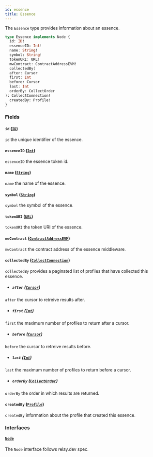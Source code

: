```yaml
---
id: essence
title: Essence
---
```



The `Essence` type provides information about an essence.

```graphql
type Essence implements Node {
  id: ID!
  essenceID: Int!
  name: String!
  symbol: String!
  tokenURI: URL!
  mwContract: ContractAddressEVM!
  collectedBy(
  after: Cursor
  first: Int
  before: Cursor
  last: Int
  orderBy: CollectOrder
): CollectConnection!
  createdBy: Profile!
}
```


### Fields

#### `id` ([`ID`](/reference/scalars/id))

`id` the unique identifier of the essence.


#### `essenceID` ([`Int`](/reference/scalars/int))

`essenceID` the essence token id.


#### `name` ([`String`](/reference/scalars/string))

`name` the name of the essence.


#### `symbol` ([`String`](/reference/scalars/string))

`symbol` the symbol of the essence.


#### `tokenURI` ([`URL`](/reference/scalars/url))

`tokenURI` the token URI of the essence.


#### `mwContract` ([`ContractAddressEVM`](/reference/scalars/contract-address-evm))

`mwContract` the contract address of the essence middleware.


#### `collectedBy` ([`CollectConnection`](/reference/objects/collect-connection))

`collectedBy` provides a paginated list of profiles that have collected this essence.
- ##### `after` ([`Cursor`](/reference/scalars/cursor))

`after` the cursor to retreive results after.


- ##### `first` ([`Int`](/reference/scalars/int))

`first` the maximum number of profiles to return after a cursor.


- ##### `before` ([`Cursor`](/reference/scalars/cursor))

`before` the cursor to retreive results before.


- ##### `last` ([`Int`](/reference/scalars/int))

`last` the maximum number of profiles to return before a cursor.


- ##### `orderBy` ([`CollectOrder`](/reference/inputs/collect-order))

`orderBy` the order in which results are returned.


#### `createdBy` ([`Profile`](/reference/objects/profile))

`createdBy` information about the profile that created this essence.


### Interfaces

#### [`Node`](/reference/interfaces/node) 

The `Node` interface follows relay.dev spec.




